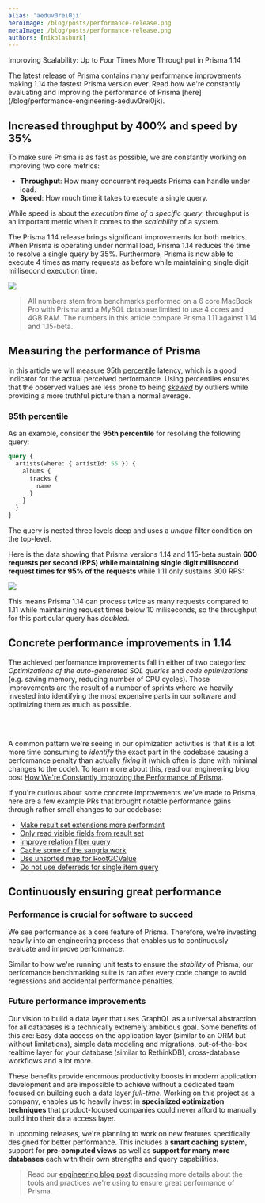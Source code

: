 ```yaml
---
alias: 'aeduv0rei0ji'
heroImage: /blog/posts/performance-release.png
metaImage: /blog/posts/performance-release.png
authors: [nikolasburk]
---
```



<PostTitle>Improving Scalability: Up to Four Times More Throughput in Prisma 1.14</PostTitle>

<Abstract>
  The latest release of Prisma contains many performance improvements making 1.14 the fastest Prisma version ever. Read
  how we're constantly evaluating and improving the performance of Prisma
  [here](/blog/performance-engineering-aeduv0rei0jk).
</Abstract>

## Increased throughput by 400% and speed by 35%

To make sure Prisma is as fast as possible, we are constantly working on improving two core metrics:

- **Throughput**: How many concurrent requests Prisma can handle under load.
- **Speed**: How much time it takes to execute a single query.

While speed is about the _execution time of a specific query_, throughput is an important metric when it comes to the _scalability_ of a system.

The Prisma 1.14 release brings significant improvements for both metrics. When Prisma is operating under normal load, Prisma 1.14 reduces the time to resolve a single query by 35%. Furthermore, Prisma is now able to execute 4 times as many requests as before while maintaining single digit millisecond execution time.

![](https://imgur.com/lWjY8vW.png)

> All numbers stem from benchmarks performed on a 6 core MacBook Pro with Prisma and a MySQL database limited to use 4 cores and 4GB RAM. The numbers in this article compare Prisma 1.11 against 1.14 and 1.15-beta.

## Measuring the performance of Prisma

In this article we will measure 95th [percentile](https://en.wikipedia.org/wiki/Percentile) latency, which is a good indicator for the actual perceived performance. Using percentiles ensures that the observed values are less prone to being [_skewed_](https://en.wikipedia.org/wiki/Skewness) by outliers while providing a more truthful picture than a normal average.

### 95th percentile

As an example, consider the **95th percentile** for resolving the following query:

```graphql
query {
  artists(where: { artistId: 55 }) {
    albums {
      tracks {
        name
      }
    }
  }
}
```

The query is nested three levels deep and uses a _unique_ filter condition on the top-level.

Here is the data showing that Prisma versions 1.14 and 1.15-beta sustain **600 requests per second (RPS) while maintaining single digit millisecond request times for 95% of the requests** while 1.11 only sustains 300 RPS:

![](https://imgur.com/Sk0DCho.png)

This means Prisma 1.14 can process twice as many requests compared to 1.11 while maintaining request times below 10 miliseconds, so the throughput for this particular query has _doubled_.

## Concrete performance improvements in 1.14

The achieved performance improvements fall in either of two categories: _Optimizations of the auto-generated SQL queries_ and _code optimizations_ (e.g. saving memory, reducing number of CPU cycles). Those improvements are the result of a number of sprints where we heavily invested into identifying the most expensive parts in our software and optimizing them as much as possible.

<br/>
<TweetEmbed id='1031949901385617412' options={{ align: 'center' }} />
<br/>

A common pattern we're seeing in our opimization activities is that it is a lot more time consuming to _identify_ the exact part in the codebase causing a performance penalty than actually _fixing_ it (which often is done with minimal changes to the code). To learn more about this, read our engineering blog post [How We're Constantly Improving the Performance of Prisma](/blog/performance-engineering-aeduv0rei0jk).

If you're curious about some concrete improvements we've made to Prisma, here are a few example PRs that brought notable performance gains through rather small changes to our codebase:

- [Make result set extensions more performant](https://github.com/prisma/prisma/pull/2800)
- [Only read visible fields from result set](https://github.com/prismagraphql/prisma/pull/2805)
- [Improve relation filter query](https://github.com/prismagraphql/prisma/pull/2771)
- [Cache some of the sangria work](https://github.com/prismagraphql/prisma/pull/2814)
- [Use unsorted map for RootGCValue](https://github.com/prismagraphql/prisma/pull/2804)
- [Do not use deferreds for single item query](https://github.com/prismagraphql/prisma/pull/2807)

## Continuously ensuring great performance

### Performance is crucial for software to succeed

We see performance as a core feature of Prisma. Therefore, we're investing heavily into an engineering process that enables us to continuously evaluate and improve performance.

Similar to how we're running unit tests to ensure the _stability_ of Prisma, our performance benchmarking suite is ran after every code change to avoid regressions and accidental performance penalties.

### Future performance improvements

Our vision to build a data layer that uses GraphQL as a universal abstraction for all databases is a technically extremely ambitious goal. Some benefits of this are: Easy data access on the application layer (similar to an ORM but without limitations), simple data modeling and migrations, out-of-the-box realtime layer for your database (similar to RethinkDB), cross-database workflows and a lot more.

These benefits provide enormous productivity boosts in modern application development and are impossible to achieve without a dedicated team focused on building such a data layer _full-time_. Working on this project as a company, enables us to heavily invest in **specialized optimization techniques** that product-focused companies could never afford to manually build into their data access layer.

In upcoming releases, we're planning to work on new features specifically designed for better performance. This includes a **smart caching system**, support for **pre-computed views** as well as **support for many more databases** each with their own strengths and query capabilities.

> Read our [engineering blog post](/blog/performance-engineering-aeduv0rei0jk) discussing more details about the tools and practices we're using to ensure great performance of Prisma.
